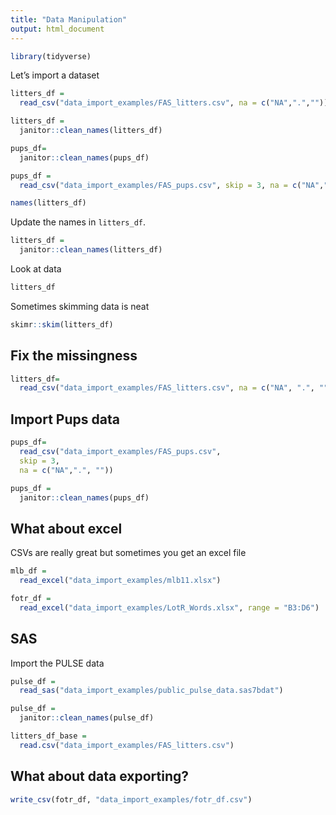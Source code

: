 ```yaml
---
title: "Data Manipulation"
output: html_document
---
```


```r
library(tidyverse)
```

Let's import a dataset

```r
litters_df =
  read_csv("data_import_examples/FAS_litters.csv", na = c("NA",".","")) 

litters_df =
  janitor::clean_names(litters_df)

pups_df=
  janitor::clean_names(pups_df)

pups_df =
  read_csv("data_import_examples/FAS_pups.csv", skip = 3, na = c("NA",".",""))
```

```r
names(litters_df)
```

Update the names in `litters_df`.

```r
litters_df =
  janitor::clean_names(litters_df)
```

Look at data

```r
litters_df
```

Sometimes skimming data is neat

```r
skimr::skim(litters_df)
```

## Fix the missingness

```r
litters_df=
  read_csv("data_import_examples/FAS_litters.csv", na = c("NA", ".", ""))
```

## Import Pups data

```r
pups_df=
  read_csv("data_import_examples/FAS_pups.csv", 
  skip = 3, 
  na = c("NA",".", ""))

pups_df =
  janitor::clean_names(pups_df)
```

## What about excel

CSVs are really great but sometimes you get an excel file

```r
mlb_df =
  read_excel("data_import_examples/mlb11.xlsx")
```

```r
fotr_df =
  read_excel("data_import_examples/LotR_Words.xlsx", range = "B3:D6")
```

## SAS

Import the PULSE data

```r
pulse_df =
  read_sas("data_import_examples/public_pulse_data.sas7bdat")

pulse_df =
  janitor::clean_names(pulse_df)
```

```r
litters_df_base = 
  read.csv("data_import_examples/FAS_litters.csv")
```

## What about data exporting?

```r
write_csv(fotr_df, "data_import_examples/fotr_df.csv")
```

